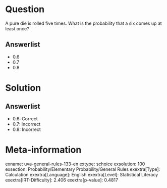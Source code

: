 Question
========

A pure die is rolled five times. What is the probability that a six comes up at least once?

Answerlist
----------

* 0.6
* 0.7
* 0.8

Solution
========

Answerlist
----------

* 0.6: Correct
* 0.7: Incorrect
* 0.8: Incorrect

Meta-information
================
exname: uva-general-rules-133-en
extype: schoice
exsolution: 100
exsection: Probability/Elementary Probability/General Rules
exextra[Type]: Calculation
exextra[Language]: English
exextra[Level]: Statistical Literacy
exextra[IRT-Difficulty]: 2.406
exextra[p-value]: 0.4817
